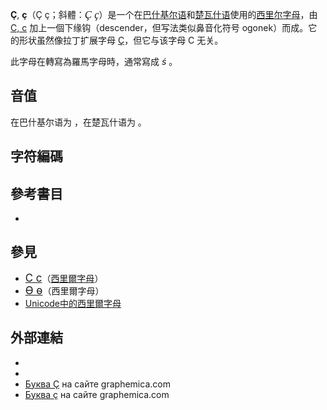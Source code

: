 {{Infobox Cyrillic|uc=Ҫ|lc=ҫ|Image=Cyrillic letter Es with Descender.png|uuc=04AA|ulc=04AB}}

'''Ҫ''', '''ҫ'''（Ҫ ҫ；斜體：<span style="font-family: times, Times New Roman, serif; font-size: larger">''Ҫ ҫ''</span>）是一个在[[巴什基尔语|巴什基尔语]]和[[楚瓦什语|楚瓦什语]]使用的[[西里尔字母|西里尔字母]]，由 [[С|С, с]] 加上一個下缘钩（descender，但写法类似鼻音化符号 ogonek）而成。它的形状虽然像拉丁扩展字母 [[Ç|Ç]]，但它与该字母 C 无关。

此字母在轉寫為羅馬字母時，通常寫成 ''ś'' 。

== 音值 ==
在巴什基尔语为 {{IPA4|θ}}，在楚瓦什语为 {{IPA4|ɕ}}。

== 字符編碼 ==

{{charmap
|04AA|name1=西里爾大寫字母<br />帶降部的Es
|04AB|name2=西里爾小寫字母<br />帶降部的Es
}}

== 參考書目 ==
* {{Cite book |language=en |first1=Peter T. |last1=Daniels |director1=oui |first2=William |last2=Bright |director2=oui |title=The World's Writing Systems |url=https://archive.org/details/isbn_9780195079937 |editor=[[牛津大學出版社|牛津大學出版社]] |place=牛津、紐約 |pages=xlvi + 920 |date=1996年6月6日 |ISBN=978-0-19-507993-7}}
== 參見 ==
*<span lang="en" style="font-size:120%;">[[С|С с]]</span>（[[西里爾字母|西里爾字母]]）
*<span lang="en" style="font-size:120%;">[[Ѳ|Ѳ ѳ]]</span>（西里爾字母）
*[[Unicode中的西里爾字母|Unicode中的西里爾字母]]

==外部連結==
*{{Wiktionary-inline|Ҫ}}
*{{Wiktionary-inline|ҫ}}
* [http://graphemica.com/Ҫ Буква Ҫ] {{Wayback|url=http://graphemica.com/%D2%AA |date=20201105140615 }} на сайте graphemica.com
* [http://graphemica.com/ҫ Буква ҫ] {{Wayback|url=http://graphemica.com/%D2%AB |date=20210614124316 }} на сайте graphemica.com


{{Alphabet lang|ba|cv}}
{{Derivative letters of С|state=collapsed}}
{{Cyrillic-alphabet-stub}}